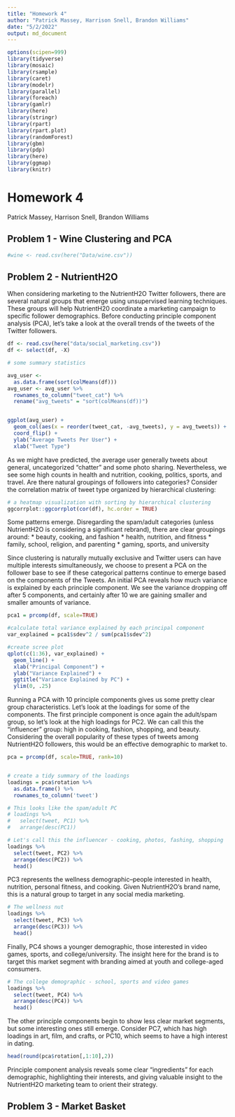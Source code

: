 ```yaml
---
title: "Homework 4"
author: "Patrick Massey, Harrison Snell, Brandon Williams"
date: "5/2/2022"
output: md_document
---
```


```r
options(scipen=999)
library(tidyverse)
library(mosaic)
library(rsample)
library(caret)
library(modelr)
library(parallel)
library(foreach)
library(gamlr)
library(here)
library(stringr)
library(rpart)
library(rpart.plot)
library(randomForest)
library(gbm)
library(pdp)
library(here)
library(ggmap)
library(knitr)
```

# Homework 4

Patrick Massey, Harrison Snell, Brandon Williams

## Problem 1 - Wine Clustering and PCA
```r
#wine <- read.csv(here("Data/wine.csv"))

```

## Problem 2 - NutrientH2O

When considering marketing to the NutrientH2O Twitter followers, there are several natural groups that emerge using unsupervised learning techniques. These groups will help NutrientH20 coordinate a marketing campaign to specific follower demographics. Before conducting principle component analysis (PCA), let's take a look at the overall trends of the tweets of the Twitter followers. 

```r
df <- read.csv(here("data/social_marketing.csv"))
df <- select(df, -X)

# some summary statistics

avg_user <- 
  as.data.frame(sort(colMeans(df)))
avg_user <- avg_user %>% 
  rownames_to_column("tweet_cat") %>% 
  rename("avg_tweets" = "sort(colMeans(df))")


ggplot(avg_user) + 
  geom_col(aes(x = reorder(tweet_cat, -avg_tweets), y = avg_tweets)) + 
  coord_flip() +
  ylab("Average Tweets Per User") +
  xlab("Tweet Type")
```

As we might have predicted, the average user generally tweets about general, uncategorized "chatter" and some photo sharing. Nevertheless, we see some high counts in health and nutrition, cooking, politics, sports, and travel. Are there natural groupings of followers into categories? Consider the correlation matrix of tweet type organized by hierarchical clustering: 

```r

# a heatmap visualization with sorting by hierarchical clustering
ggcorrplot::ggcorrplot(cor(df), hc.order = TRUE)
```

Some patterns emerge. Disregarding the spam/adult categories (unless NutrientH2O is considering a significant rebrand), there are clear groupings around:
* beauty, cooking, and fashion 
* health, nutrition, and fitness
* family, school, religion, and parenting
* gaming, sports, and university

Since clustering is naturally mutually exclusive and Twitter users can have multiple interests simultaneously, we choose to present a PCA on the follower base to see if these categorical patterns continue to emerge based on the components of the Tweets. An initial PCA reveals how much variance is explained by each principle component. We see the variance dropping off after 5 components, and certainly after 10 we are gaining smaller and smaller amounts of variance. 

``` r

pca1 = prcomp(df, scale=TRUE) 

#calculate total variance explained by each principal component
var_explained = pca1$sdev^2 / sum(pca1$sdev^2)

#create scree plot
qplot(c(1:36), var_explained) + 
  geom_line() + 
  xlab("Principal Component") + 
  ylab("Variance Explained") +
  ggtitle("Variance Explained by PC") +
  ylim(0, .25)
```

Running a PCA with 10 principle components gives us some pretty clear group characteristics. Let's look at the loadings for some of the components. The first principle component is once again the adult/spam group, so let's look at the high loadings for PC2. We can call this the "influencer" group: high in cooking, fashion, shopping, and beauty. Considering the overall popularity of these types of tweets among NutrientH2O followers, this would be an effective demographic to market to.


``` r

pca = prcomp(df, scale=TRUE, rank=10)


# create a tidy summary of the loadings
loadings = pca$rotation %>%
  as.data.frame() %>%
  rownames_to_column('tweet')

# This looks like the spam/adult PC
# loadings %>%
#   select(tweet, PC1) %>%
#   arrange(desc(PC1))

# Let's call this the influencer - cooking, photos, fashing, shopping
loadings %>%
  select(tweet, PC2) %>%
  arrange(desc(PC2)) %>% 
  head()

```

PC3 represents the wellness demographic--people interested in health, nutrition, personal fitness, and cooking. Given NutrientH2O's brand name, this is a natural group to target in any social media marketing. 

``` r

# The wellness nut
loadings %>%
  select(tweet, PC3) %>%
  arrange(desc(PC3)) %>% 
  head()

```

Finally, PC4 shows a younger demographic, those interested in video games, sports, and college/university. The insight here for the brand is to target this market segment with branding aimed at youth and college-aged consumers. 

``` r

# The college demographic - school, sports and video games
loadings %>%
  select(tweet, PC4) %>%
  arrange(desc(PC4)) %>% 
  head()

```

The other principle components begin to show less clear market segments, but some interesting ones still emerge. Consider PC7, which has high loadings in art, film, and crafts, or PC10, which seems to have a high interest in dating. 

``` r
head(round(pca$rotation[,1:10],2)) 
```

Principle component analysis reveals some clear "ingredients" for each demographic, highlighting their interests, and giving valuable insight to the NutrientH2O marketing team to orient their strategy. 


## Problem 3 - Market Basket

```r


```



```r



```


